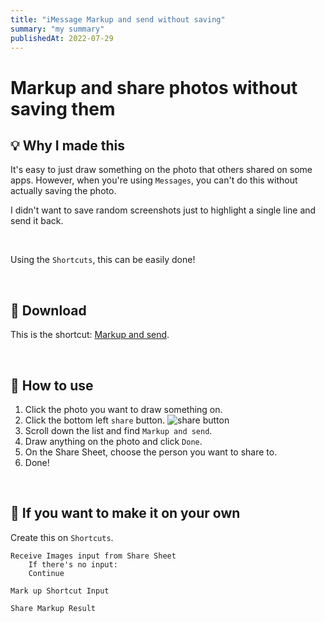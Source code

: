 ```yaml
---
title: "iMessage Markup and send without saving"
summary: "my summary"
publishedAt: 2022-07-29
---
```


# Markup and share photos without saving them

## 💡 Why I made this

It's easy to just draw something on the photo that others shared on some apps. However, when you're using `Messages`, you can't do this without actually saving the photo.

I didn't want to save random screenshots just to highlight a single line and send it back.

<br />

Using the `Shortcuts`, this can be easily done!

<br />

## 📲 Download

This is the shortcut:
[Markup and send](https://www.icloud.com/shortcuts/d0451ef664de46f1a6e31f80fa6f20e0).

<br />

## 📌 How to use

1. Click the photo you want to draw something on.
2. Click the bottom left `share` button.
   ![share button](https://raw.githubusercontent.com/jenniverse/jennybrain.com/main/_posts/pics/220729/share.png)
3. Scroll down the list and find `Markup and send`.
4. Draw anything on the photo and click `Done`.
5. On the Share Sheet, choose the person you want to share to.
6. Done!

<br />

## 🔧 If you want to make it on your own

Create this on `Shortcuts`.

```
Receive Images input from Share Sheet
    If there's no input:
    Continue
```

```
Mark up Shortcut Input
```

```
Share Markup Result
```

<br />
